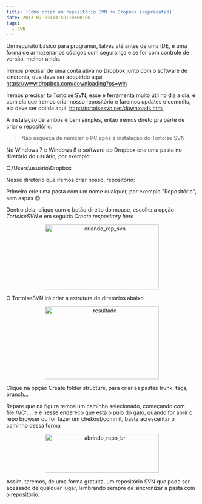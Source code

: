 ```yaml
---
title: 'Como criar um repositório SVN no Dropbox [deprecated]'
date: 2013-07-23T14:59:18+00:00
tags:
  - SVN
---
```


Um requisito básico para programar, talvez até antes de uma IDE, é uma forma de armazenar os códigos com segurança e se for com controle de versão, melhor ainda.

Iremos precisar de uma conta ativa no Dropbox junto com o software de sincronia, que deve ser adquirido aqui: <a href="https://www.dropbox.com/downloading?os=win" target="_blank">https://www.dropbox.com/downloading?os=win</a>

Iremos precisar to Tortoise SVN, esse é ferramenta muito útil no dia a dia, é com ela que iremos criar nosso repositório e faremos updates e commits, ela deve ser obtida aqui: <a href="http://tortoisesvn.net/downloads.html" target="_blank">http://tortoisesvn.net/downloads.html</a>

A instalação de ambos é bem simples, então iremos direto pra parte de criar o repositório:

> Não esqueça de reiniciar o PC após a instalação do Tortoise SVN

No Windows 7 e Windows 8 o software do Dropbox cria uma pasta no diretório do usuário, por exemplo:

C:\Users\usuário\Dropbox

Nesse diretório que iremos criar nosso, repositório:

Primeiro crie uma pasta com um nome qualquer, por exemplo "Repositório", sem aspas 😉

Dentro dela, clique com o botão direito do mouse, escolha a opção _TortoiseSVN_ e em seguida _Create respository here_

<p style="text-align: center;">
  <a href="http://res.cloudinary.com/cezarcruz-com-br/image/upload/v1454457592/criando_rep_svn_yctbqr.png">
    <img
      class="size-medium wp-image-104 aligncenter"
      alt="criando_rep_svn"
      src="http://res.cloudinary.com/cezarcruz-com-br/image/upload/h_171,w_300/v1454457592/criando_rep_svn_yctbqr.png"
      width="300"
      height="171"
    />
  </a>
</p>

O TortoiseSVN irá criar a estrutura de diretórios abaixo

<p style="text-align: center;">
  <a href="http://res.cloudinary.com/cezarcruz-com-br/image/upload/v1454457591/resultado_ou0gwv.png">
    <img
      class="size-medium wp-image-105 aligncenter"
      alt="resultado"
      src="http://res.cloudinary.com/cezarcruz-com-br/image/upload/h_193,w_300/v1454457591/resultado_ou0gwv.png"
      width="300"
      height="192"
    />
  </a>
</p>

Clique na opção Create folder structure, para criar as pastas trunk, tags, branch...

Repare que na figura temos um caminho selecionado, começando com file:///C:.... e é nesse endereço que está o pulo do gato, quando for abrir o repo browser ou for fazer um chekout/commit, basta acrescentar o caminho dessa forma

<p style="text-align: center;">
  <a href="http://res.cloudinary.com/cezarcruz-com-br/image/upload/v1454457589/abrindo_repo_br_pu6exf.png">
    <img
      class="size-medium wp-image-108 aligncenter"
      alt="abrindo_repo_br"
      src="http://res.cloudinary.com/cezarcruz-com-br/image/upload/h_103,w_300/v1454457589/abrindo_repo_br_pu6exf.png"
      width="300"
      height="103"
    />
  </a>
</p>

Assim, teremos, de uma forma gratuita, um repositório SVN que pode ser acessado de qualquer lugar, lembrando sempre de sincronizar a pasta com o repositório.
